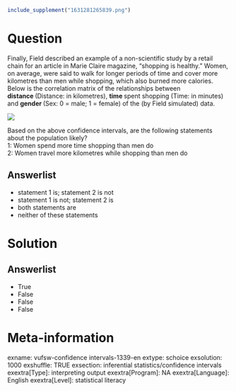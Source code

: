 ```r
include_supplement("1631281265839.png")
```

Question
========
Finally, Field described an example of a non-scientific study by a
retail chain for an article in Marie Claire magazine, "shopping is
healthy." Women, on average, were said to walk for longer periods of
time and cover more kilometres than men while shopping, which also
burned more calories. Below is the correlation matrix of the
relationships between **distance **(Distance: in kilometres),
**time **spent shopping (Time: in minutes) and **gender **(Sex: 0 =
male; 1 = female) of the (by Field simulated) data.  
  
![](1631281265839.png)
  
  
Based on the above confidence intervals, are the following statements
about the population likely?  
1: Women spend more time shopping than men do  
2: Women travel more kilometres while shopping than men do

Answerlist
----------
* statement 1 is; statement 2 is not
* statement 1 is not; statement 2 is
* both statements are
* neither of these statements

Solution
========










Answerlist
----------
* True
* False
* False
* False

Meta-information
================
exname: vufsw-confidence intervals-1339-en
extype: schoice
exsolution: 1000
exshuffle: TRUE
exsection: inferential statistics/confidence intervals
exextra[Type]: interpreting output
exextra[Program]: NA
exextra[Language]: English
exextra[Level]: statistical literacy

